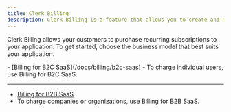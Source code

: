```yaml
---
title: Clerk Billing
description: Clerk Billing is a feature that allows you to create and manage Plans and Features for your application.
---
```



Clerk Billing allows your customers to purchase recurring subscriptions to your application. To get started, choose the business model that best suits your application.

<Cards>
  - [Billing for B2C SaaS](/docs/billing/b2c-saas)
  - To charge individual users, use Billing for B2C SaaS.

  ---

  - [Billing for B2B SaaS](/docs/billing/b2b-saas)
  - To charge companies or organizations, use Billing for B2B SaaS.
</Cards>
